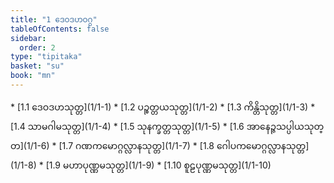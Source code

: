 ```yaml
---
title: "1 ဒေဝဒဟဝဂ္ဂ"
tableOfContents: false
sidebar:
  order: 2
type: "tipitaka"
basket: "su"
book: "mn"
---
```



<DynamicBreadcrumb />



<TableOfContents book="mn" section="1">
* [1.1 ဒေဝဒဟသုတ္တ](1/1-1)
* [1.2 ပဉ္စတ္တယသုတ္တ](1/1-2)
* [1.3 ကိန္တိသုတ္တ](1/1-3)
* [1.4 သာမဂါမသုတ္တ](1/1-4)
* [1.5 သုနက္ခတ္တသုတ္တ](1/1-5)
* [1.6 အာနေဉ္ဇသပ္ပါယသုတ္တ](1/1-6)
* [1.7 ဂဏကမောဂ္ဂလ္လာနသုတ္တ](1/1-7)
* [1.8 ဂေါပကမောဂ္ဂလ္လာနသုတ္တ](1/1-8)
* [1.9 မဟာပုဏ္ဏမသုတ္တ](1/1-9)
* [1.10 စူဠပုဏ္ဏမသုတ္တ](1/1-10)
</TableOfContents>
